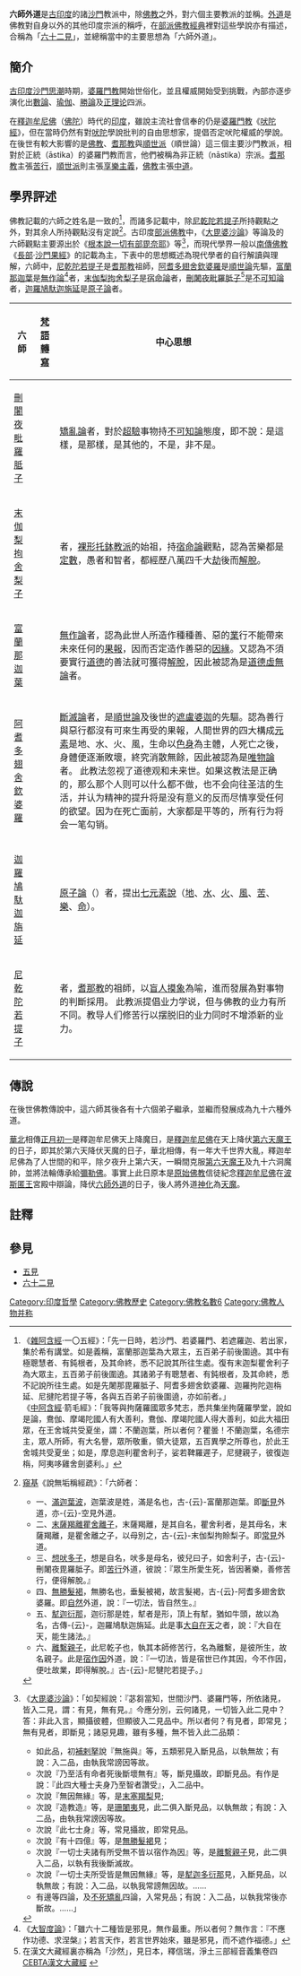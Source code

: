 {{佛教}}
'''六師外道'''是[[古印度|古印度]]的諸[[沙門|沙門]]教派中，除[[佛教|佛教]]之外，對六個主要教派的並稱。[[外道|外道]]是佛教對自身以外的其他印度宗派的稱呼，在[[部派佛教|部派佛教]][[經典|經典]]裡對這些學說亦有描述，合稱為「[[六十二見|六十二見]]」，並總稱當中的主要思想為「六師外道」。

==簡介==
[[古印度|古印度]][[沙門思潮|沙門思潮]]時期，[[婆羅門教|婆羅門教]]開始世俗化，並且權威開始受到挑戰，內部亦逐步演化出[[数论_(印度哲学)|數論]]、[[瑜伽|瑜伽]]、[[勝論|勝論]]及[[正理论|正理论]]四派。

在[[釋迦牟尼佛|釋迦牟尼佛]]（[[佛陀|佛陀]]）時代的[[印度|印度]]，雖說主流社會信奉的仍是[[婆羅門教|婆羅門教]]《[[吠陀經|吠陀經]]》，但在當時仍然有對[[吠陀|吠陀]]學說批判的自由思想家，提倡否定吠陀權威的學說。在後世有較大影響的是[[佛教|佛教]]、[[耆那教|耆那教]]與[[順世派|順世派]]（順世論）這三個主要沙門教派，相對於正統（āstika）的婆羅門教而言，他們被稱為非正統（nāstika）宗派。[[耆那教|耆那教]]主張[[苦行|苦行]]，[[順世派|順世派]]則主張[[享樂主義|享樂主義]]，[[佛教|佛教]]主張[[中道_(佛教)|中道]]。

== 學界評述 ==
佛教記載的六師之姓名是一致的<ref>
《[[雜阿含經|雜阿含經]]·一〇五經》：「先一日時，若沙門、若婆羅門、若遮羅迦、若出家，集於希有講堂。如是義稱，富蘭那迦葉為大眾主，五百弟子前後圍遶。其中有極聰慧者、有鈍根者，及其命終，悉不記說其所往生處。復有末迦梨瞿舍利子為大眾主，五百弟子前後圍遶。其諸弟子有聰慧者、有鈍根者，及其命終，悉不記說所往生處。如是先闍那毘羅胝子、阿耆多翅舍欽婆羅、迦羅拘陀迦栴延、尼揵陀若提子等，各與五百弟子前後圍遶，亦如前者。」<br />
《[[中阿含經|中阿含經]]·箭毛經》：「我等與拘薩羅國眾多梵志，悉共集坐拘薩羅學堂，說如是論，鴦伽、摩竭陀國人有大善利，鴦伽、摩竭陀國人得大善利，如此大福田眾，在王舍城共受夏坐，謂：不蘭迦葉，所以者何？瞿曇！不蘭迦葉，名德宗主，眾人所師，有大名譽，眾所敬重，領大徒眾，五百異學之所尊也，於此王舍城共受夏坐；如是，摩息迦利瞿舍利子，娑若鞞羅遲子，尼揵親子，彼復迦栴，阿夷哆雞舍劍婆利。」
</ref>，而諸多記載中，除[[笩駄摩那|尼乾陀若提子]]所持觀點之外，對其余人所持觀點沒有定說<ref>
[[窺基|窺基]]《說無垢稱經疏》：「六師者：
*一、[[滿迦葉波|滿迦葉波]]，迦葉波是姓，滿是名也，古-{云}-富蘭那迦葉。即[[斷見|斷見]]外道，亦-{云}-空見外道。
*二、[[末薩羯離瞿舍離子|末薩羯離瞿舍離子]]，末薩羯離，是其自名，瞿舍利者，是其母名，末薩羯離，是瞿舍離之子，以母別之，古-{云}-末伽梨拘賒梨子。即[[常見|常見]]外道。
*三、[[想吠多子|想吠多子]]，想是自名，吠多是母名，彼兒曰子，如舍利子，古-{云}-刪闍夜毘羅胝子。即[[苦行|苦行]]外道，彼說：『眾生所愛生死，皆因著樂，善修苦行，便得解脫。』
*四、[[無勝髮褐|無勝髮褐]]，無勝名也，垂髮被褐，故言髮褐，古-{云}-阿耆多翅舍欽婆羅。即[[本性_(佛教)|自然]]外道，說：『一切法，皆自然生。』
*五、[[犎迦衍那|犎迦衍那]]，迦衍那是姓，犎者是形，頂上有犎，猶如牛頭，故以為名，古傳-{云}-，迦羅鳩馱迦旃延。此是事[[大自在天|大自在天]]之者，說：『大自在天，能生諸法。』
*六、[[離繫親子|離繫親子]]，此尼乾子也，執其本師修苦行，名為離繫，是彼所生，故名親子。此是[[業|宿作因]]外道，說：『一切法，皆是宿世已作其因，今不作因，便吐故業，即得解脫。』古-{云}-尼犍陀若提子。」
</ref>。古印度[[部派佛教|部派佛教]]中，《[[大毘婆沙論|大毘婆沙論]]》等論及的六師觀點主要源出於《[[根本說一切有部毘奈耶|根本說一切有部毘奈耶]]》等<ref>
《[[大毘婆沙論|大毘婆沙論]]》：「如契經說：『苾芻當知，世間沙門、婆羅門等，所依諸見，皆入二見，謂：有見，無有見。』今應分別，云何諸見，一切皆入此二見中？答：非此入言，顯攝彼體，但顯彼入二見品中。所以者何？有見者，即常見；無有見者，即斷見；諸惡見趣，雖有多種，無不皆入此二品類：
*如此品，初[[補剌拏|補剌拏]]說『無施與』等，五類邪見入斷見品，以執無故；有說：入二品，由執我常謗因等故。
*次說『乃至活有命者死後斷壞無有』等，斷見攝故，即斷見品。有作是說：『此四大種士夫身乃至智者讚受』，入二品中。
*次說『無因無緣』等，是[[末塞羯梨|末塞羯梨]]見;
*次說『造教造』等，是[[珊闍夷|珊闍夷]]見，此二俱入斷見品，以執無故；有說：入二品，由執我常謗因等故。
*次說『此七士身』等，常見攝故，即常見品。
*次說『有十四億』等，是[[無勝髮褐|無勝髮褐]]見；
*次說『一切士夫諸有所受無不皆以宿作為因』等，是[[離繫親子|離繫親子]]見，此二俱入二品，以執有我後斷滅故。
*次說『一切士夫所受皆是無因無緣』等，是[[犎迦多衍那|犎迦多衍那]]見，入斷見品，以執無故；有說：入二品，以執我常謗無因故。……
*有邊等四論，及[[不死矯亂論|不死矯亂]]四論，入常見品；有說：入二品，以執我常後亦斷故。……」
</ref>，而現代學界一般以[[南傳佛教|南傳佛教]]《[[長部_(佛經)|長部]]·[[沙門果經|沙門果經]]》的記載為主，下表中的思想概述為現代學者的自行解讀與理解，六師中，[[笩駄摩那|尼乾陀若提子]]是[[耆那教|耆那教]]祖師，[[阿耆多翅舍欽婆羅|阿耆多翅舍欽婆羅]]是[[順世論|順世論]]先驅，[[富蘭那迦葉|富蘭那迦葉]]是[[無作論|無作論]]<ref>
《[[大智度論|大智度論]]》：「雖六十二種皆是邪見，無作最重。所以者何？無作言：『不應作功德、求涅槃』；若言天作，若言世界始來，雖是邪見，而不遮作福德。」
</ref>者，[[末伽梨拘舍梨子|末伽梨拘舍梨子]]是[[宿命論|宿命論]]者，[[刪闍夜毗羅胝子|刪闍夜毗羅胝子]]<ref>在漢文大藏經裏亦稱為「沙然」，見日本，釋信瑞，淨土三部經音義集卷四[http://cbetaonline.dila.edu.tw/zh/D9025_004 CEBTA漢文大藏經] {{Wayback|url=http://cbetaonline.dila.edu.tw/zh/D9025_004 |date=20201211223454 }}</ref>是[[不可知論|不可知論]]者，[[迦羅鳩馱迦旃延|迦羅鳩馱迦旃延]]是[[原子論|原子論]]者。
{| class=wikitable
! 六師
! [[梵語轉寫|梵語轉寫]]
! 中心思想
|-
! [[刪闍夜毗羅胝子|刪闍夜毗羅胝子]]
| {{IAST|Saṃjaya Vairāṣṭrikaputra}}
|[[不死矯亂論|矯亂論]]者，對於[[超驗|超驗]]事物持[[不可知論|不可知論]]態度，即不說：是這樣，是那樣，是其他的，不是，非不是。
|-
! [[末伽梨拘舍梨子|末伽梨拘舍梨子]]
| {{IAST|Maskarī Gośālīputra}}
|{{en-link|正命論|Ājīvika}}者，[[裸形托鉢教派|裸形托鉢教派]]的始祖，持[[宿命論|宿命論]]觀點，認為苦樂都是[[定數|定數]]，愚者和智者，都經歷八萬四千大[[劫_(時間)|劫]]後而[[解脫|解脫]]。
|-
! [[富蘭那迦葉|富蘭那迦葉]]
|{{IAST|Pūraṇa Kāśyapa}}
|[[無作論|無作論]]者，認為此世人所造作種種善、惡的[[業|業]]行不能帶來未來任何的[[果報|果報]]，因而否定造作善惡的[[因緣|因緣]]。又認為不須要實行[[道德|道德]]的善法就可獲得[[解脫|解脫]]，因此被認為是[[道德虛無主義|道德虛無論]]者。
|-
! [[阿耆多翅舍欽婆羅|阿耆多翅舍欽婆羅]]
| {{IAST|Ajita Keśakambala}}
| [[斷滅論|斷滅論]]者，是[[順世論|順世論]]及後世的[[遮盧婆迦|遮盧婆迦]]的先驅。認為善行與惡行都沒有可來生再受的果報，人間世界的四大構成[[元素|元素]]是地、水、火、風，生命以[[色身|色身]]為主體，人死亡之後，身體便逐漸敗壞，終究消散無餘，因此被認為是[[唯物論|唯物論]]者。
此教法忽视了道德观和未来世。如果这教法是正确的，那么那个人则可以什么都不做，也不会向往圣洁的生活，并认为精神的提升将是没有意义的反而尽情享受任何的欲望。因为在死亡面前，大家都是平等的，所有行为将会一笔勾销。
|-
! [[迦羅鳩馱迦旃延|迦羅鳩馱迦旃延]]
| {{IAST|Kakuda Kātyāyana}}
| [[原子論|原子論]]（{{IAST|aṇu vāda}}）者，提出[[七元素說|七元素說]]（[[地|地]]、[[水|水]]、[[火|火]]、[[風|風]]、[[苦|苦]]、[[樂|樂]]、[[命|命]]）。
|-
! [[伐達摩那|尼乾陀若提子]]
|{{IAST|Nirgrantha Jñatiputra}}
|{{en-link|非一邊論|Anekāntavāda}}者，[[耆那教|耆那教]]的祖師，以[[盲人摸象|盲人摸象]]為喻，進而發展為對事物的判斷採用{{en-link|七值邏輯|Jaina seven-valued logic}}。
此教派提倡业力学说，但与佛教的业力有所不同。教导人们修苦行以摆脱旧的业力同时不增添新的业力。
|}

==傳說==
在後世佛教傳說中，這六師其後各有十六個弟子繼承，並繼而發展成為九十六種外道。

[[華北|華北]]相傳[[正月初一|正月初一]]是釋迦牟尼佛天上降魔日，是[[釋迦牟尼佛|釋迦牟尼佛]]在天上降伏[[第六天魔王|第六天魔王]]的日子，即其於第六天降伏天魔的日子，華北相傳，有一年大千世界大亂，釋迦牟尼佛為了人世間的和平，除夕夜升上第六天，一瞬間克服[[第六天魔王|第六天魔王]]及九十六洞魔帥，並將法輪傳承給[[彌勒佛|彌勒佛]]。事實上此日原本是[[原始佛教|原始佛教]]信徒紀念[[釋迦牟尼佛|釋迦牟尼佛]]在[[波斯匿王|波斯匿王]]宮殿中辯論，降伏[[六師外道|六師外道]]的日子，後人將外道[[神化|神化]]為[[天魔|天魔]]。

== 註釋 ==
{{reflist|2}}

==參見==
*[[五見|五見]]
*[[六十二見|六十二見]]

[[Category:印度哲學|Category:印度哲學]]
[[Category:佛教歷史|Category:佛教歷史]]
[[Category:佛教名數6|Category:佛教名數6]]
[[Category:佛教人物并称|Category:佛教人物并称]]